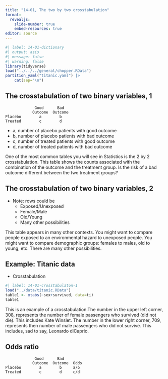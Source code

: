 ```yaml
---
title: "14-01, The two by two crosstabulation"
format: 
  revealjs:
    slide-number: true
    embed-resources: true
editor: source
---
```


```r
#| label: 14-01-dictionary
#| output: asis
#| message: false
#| warning: false
library(tidyverse)
load("../../../general/chopper.RData")
partition_yaml("titanic.yaml") |>
	cat(sep="\n")
```

## The crosstabulation of two binary variables, 1

```{}
             Good      Bad
			Outcome  Outcome
Placebo        a        b
Treated        c        d
```

-   a, number of placebo patients with good outcome
-   b, number of placebo patients with bad outcome
-   c, number of treated patients with good outcome
-   d, number of treated patients with bad outcome

:::notes
One of the most common tables you will see in Statistics is the 2 by 2 crosstabulation. This table shows the counts associated with the combination of the outcome and the treatment group. Is the risk of a bad outcome different between the two treatment groups?
:::

## The crosstabulation of two binary variables, 2

-   Note: rows could be
    -   Exposed/Unexposed
	-   Female/Male
	-   Old/Young
	-   Many other possibilities
	
:::notes
This table appears in many other contexts. You might want to compare people exposed to an environmental hazard to unexposed people. You might want to compare demographic groups: females to males, old to young, etc. There are many other possibilities.
:::

## Example: Titanic data

-   Crosstabulation

```r
#| label: 14-01-crosstabulaton-1
load("../data/titanic.RData")
table1 <- xtabs(~sex+survived, data=ti)
table1
```

:::notes
This is an example of a crosstabulation.The number in the upper left corner, 308, represents the number of female passengers who survived (did not die). This includes Kate Winslet. The number in the lower right corner, 709, represents then number of male passengers who did not survive. This includes, sad to say, Leonardo diCaprio.
:::

## Odds ratio

```{}
             Good      Bad
			Outcome  Outcome  Odds
Placebo        a        b     a/b
Treated        c        d     c/d
```

